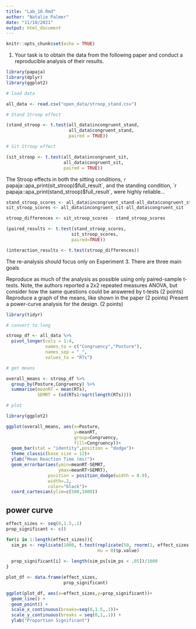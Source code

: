 ```yaml
---
title: "Lab_10.Rmd"
author: "Natalie Palmer"
date: "11/18/2021"
output: html_document
---
```


```r
knitr::opts_chunk$set(echo = TRUE)
```

1. Your task is to obtain the data from the following paper and conduct a reproducible analysis of their results.

```r
library(papaja)
library(dplyr)
library(ggplot2)

# load data 

all_data <- read.csv("open_data/stroop_stand.csv")

# Stand Stroop effect 

(stand_stroop <- t.test(all_data$incongruent_stand,
                        all_data$congruent_stand,
                        paired = TRUE))

# Sit Stroop effect 

(sit_stroop <- t.test(all_data$incongruent_sit,
                      all_data$congruent_sit,
                      paired = TRUE))


```
The Stroop effects in both the sitting conditions,  `r`
papaja::apa_print(sit_stroop)$full_result`, and the standing condition, `r
papaja::apa_print(stand_stroop)$full_result`, were highly reliable...
 
```r
stand_stroop_scores <- all_data$incongruent_stand-all_data$congruent_stand
sit_stroop_scores <- all_data$incongruent_sit-all_data$congruent_sit

stroop_differences <- sit_stroop_scores - stand_stroop_scores

(paired_results <- t.test(stand_stroop_scores,
                         sit_stroop_scores,
                         paired=TRUE))

(interaction_results <- t.test(stroop_differences))
```
The re-analysis should focus only on Experiment 3. There are three main goals

Reproduce as much of the analysis as possible using only paired-sample t-tests. Note, the authors reported a 2x2 repeated measures ANOVA, but consider how the same questions could be answered by t-tests (2 points)
Reproduce a graph of the means, like shown in the paper (2 points)
Present a power-curve analysis for the design. (2 points)
```r
library(tidyr)

# convert to long

stroop_df <- all_data %>%
  pivot_longer(cols = 1:4,
               names_to = c("Congruency","Posture"),
               names_sep = "_",
               values_to = "RTs")

# get means

overall_means <- stroop_df %>%
  group_by(Posture,Congruency) %>%
  summarise(meanRT = mean(RTs),
            SEMRT = (sd(RTs)/sqrt(length(RTs))))

# plot

library(ggplot2)

ggplot(overall_means, aes(x=Posture,
                          y=meanRT,
                          group=Congruency,
                          fill=Congruency))+
  geom_bar(stat = "identity",position = "dodge")+
  theme_classic(base_size = 12)+
  ylab("Mean Reaction Time (ms)")+
  geom_errorbar(aes(ymin=meanRT-SEMRT,
                    ymax=meanRT+SEMRT),
                position = position_dodge(width = 0.9),
                width=.2,
                color="black")+
  coord_cartesian(ylim=c(500,1000))
```
## power curve
```r
effect_sizes <- seq(0,1.5,.1)
prop_significant <- c()

for(i in 1:length(effect_sizes)){
  sim_ps <- replicate(1000, t.test(replicate(50, rnorm(1, effect_sizes[i], 1)),
                                   mu = 0)$p.value)
  
  prop_significant[i] <- length(sim_ps[sim_ps < .05])/1000
}

plot_df <- data.frame(effect_sizes,
                      prop_significant)

ggplot(plot_df, aes(x=effect_sizes,y=prop_significant))+
  geom_line() +
  geom_point() +
  scale_x_continuous(breaks=seq(0,1.5,.1))+
  scale_y_continuous(breaks = seq(0,1,.1)) +
  ylab("Proportion Significant")
```

